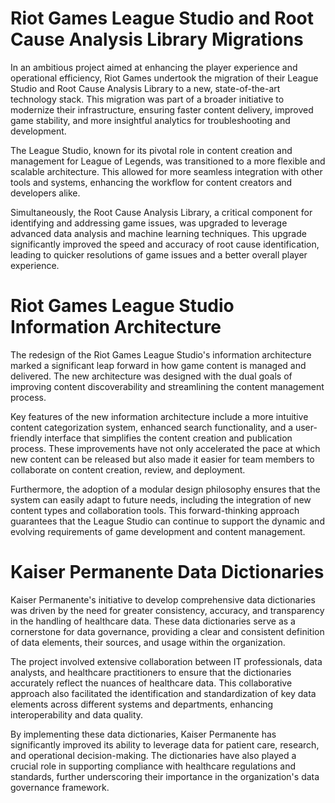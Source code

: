 # Riot Games League Studio and Root Cause Analysis Library Migrations

In an ambitious project aimed at enhancing the player experience and operational efficiency, Riot Games undertook the migration of their League Studio and Root Cause Analysis Library to a new, state-of-the-art technology stack. This migration was part of a broader initiative to modernize their infrastructure, ensuring faster content delivery, improved game stability, and more insightful analytics for troubleshooting and development.

The League Studio, known for its pivotal role in content creation and management for League of Legends, was transitioned to a more flexible and scalable architecture. This allowed for more seamless integration with other tools and systems, enhancing the workflow for content creators and developers alike.

Simultaneously, the Root Cause Analysis Library, a critical component for identifying and addressing game issues, was upgraded to leverage advanced data analysis and machine learning techniques. This upgrade significantly improved the speed and accuracy of root cause identification, leading to quicker resolutions of game issues and a better overall player experience.

# Riot Games League Studio Information Architecture

The redesign of the Riot Games League Studio's information architecture marked a significant leap forward in how game content is managed and delivered. The new architecture was designed with the dual goals of improving content discoverability and streamlining the content management process.

Key features of the new information architecture include a more intuitive content categorization system, enhanced search functionality, and a user-friendly interface that simplifies the content creation and publication process. These improvements have not only accelerated the pace at which new content can be released but also made it easier for team members to collaborate on content creation, review, and deployment.

Furthermore, the adoption of a modular design philosophy ensures that the system can easily adapt to future needs, including the integration of new content types and collaboration tools. This forward-thinking approach guarantees that the League Studio can continue to support the dynamic and evolving requirements of game development and content management.

# Kaiser Permanente Data Dictionaries

Kaiser Permanente's initiative to develop comprehensive data dictionaries was driven by the need for greater consistency, accuracy, and transparency in the handling of healthcare data. These data dictionaries serve as a cornerstone for data governance, providing a clear and consistent definition of data elements, their sources, and usage within the organization.

The project involved extensive collaboration between IT professionals, data analysts, and healthcare practitioners to ensure that the dictionaries accurately reflect the nuances of healthcare data. This collaborative approach also facilitated the identification and standardization of key data elements across different systems and departments, enhancing interoperability and data quality.

By implementing these data dictionaries, Kaiser Permanente has significantly improved its ability to leverage data for patient care, research, and operational decision-making. The dictionaries have also played a crucial role in supporting compliance with healthcare regulations and standards, further underscoring their importance in the organization's data governance framework.
